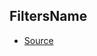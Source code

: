 ## FiltersName



- [Source](https://github.com/Androz2091/discord-player/blob/28ec2ed/packages/discord-player/src/types/types.ts#L8)